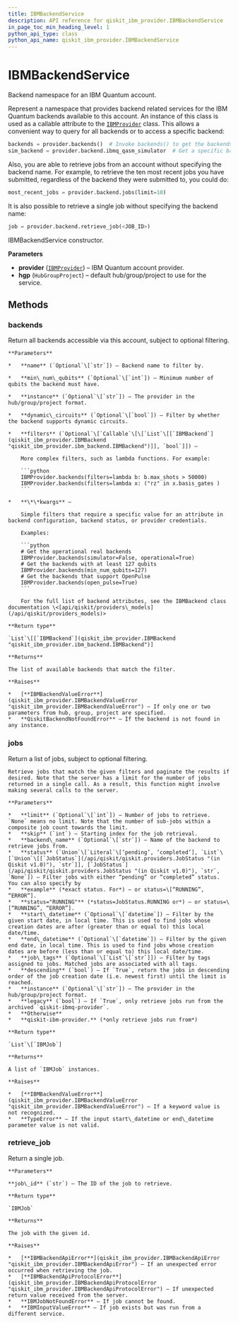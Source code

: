 ```yaml
---
title: IBMBackendService
description: API reference for qiskit_ibm_provider.IBMBackendService
in_page_toc_min_heading_level: 1
python_api_type: class
python_api_name: qiskit_ibm_provider.IBMBackendService
---
```


# IBMBackendService

<Class id="qiskit_ibm_provider.IBMBackendService" isDedicatedPage={true} github="https://github.com/Qiskit/qiskit-ibm-provider/tree/stable/0.11/qiskit_ibm_provider/ibm_backend_service.py#L61-L741" signature="IBMBackendService(provider, hgp)">
  Backend namespace for an IBM Quantum account.

  Represent a namespace that provides backend related services for the IBM Quantum backends available to this account. An instance of this class is used as a callable attribute to the [`IBMProvider`](qiskit_ibm_provider.IBMProvider "qiskit_ibm_provider.IBMProvider") class. This allows a convenient way to query for all backends or to access a specific backend:

  ```python
  backends = provider.backends()  # Invoke backends() to get the backends.
  sim_backend = provider.backend.ibmq_qasm_simulator  # Get a specific backend instance.
  ```

  Also, you are able to retrieve jobs from an account without specifying the backend name. For example, to retrieve the ten most recent jobs you have submitted, regardless of the backend they were submitted to, you could do:

  ```python
  most_recent_jobs = provider.backend.jobs(limit=10)
  ```

  It is also possible to retrieve a single job without specifying the backend name:

  ```python
  job = provider.backend.retrieve_job(<JOB_ID>)
  ```

  IBMBackendService constructor.

  **Parameters**

  *   **provider** ([`IBMProvider`](qiskit_ibm_provider.IBMProvider "qiskit_ibm_provider.ibm_provider.IBMProvider")) – IBM Quantum account provider.
  *   **hgp** (`HubGroupProject`) – default hub/group/project to use for the service.

  ## Methods

  ### backends

  <Function id="qiskit_ibm_provider.IBMBackendService.backends" name="backends" github="https://github.com/Qiskit/qiskit-ibm-provider/tree/stable/0.11/qiskit_ibm_provider/ibm_backend_service.py#L118-L218" signature="backends(name=None, filters=None, min_num_qubits=None, instance=None, dynamic_circuits=None, **kwargs)">
    Return all backends accessible via this account, subject to optional filtering.

    **Parameters**

    *   **name** (`Optional`\[`str`]) – Backend name to filter by.

    *   **min\_num\_qubits** (`Optional`\[`int`]) – Minimum number of qubits the backend must have.

    *   **instance** (`Optional`\[`str`]) – The provider in the hub/group/project format.

    *   **dynamic\_circuits** (`Optional`\[`bool`]) – Filter by whether the backend supports dynamic circuits.

    *   **filters** (`Optional`\[`Callable`\[\[`List`\[[`IBMBackend`](qiskit_ibm_provider.IBMBackend "qiskit_ibm_provider.ibm_backend.IBMBackend")]], `bool`]]) –

        More complex filters, such as lambda functions. For example:

        ```python
        IBMProvider.backends(filters=lambda b: b.max_shots > 50000)
        IBMProvider.backends(filters=lambda x: ("rz" in x.basis_gates )
        ```

    *   **\*\*kwargs** –

        Simple filters that require a specific value for an attribute in backend configuration, backend status, or provider credentials.

        Examples:

        ```python
        # Get the operational real backends
        IBMProvider.backends(simulator=False, operational=True)
        # Get the backends with at least 127 qubits
        IBMProvider.backends(min_num_qubits=127)
        # Get the backends that support OpenPulse
        IBMProvider.backends(open_pulse=True)
        ```

        For the full list of backend attributes, see the IBMBackend class documentation \<[api/qiskit/providers\_models](/api/qiskit/providers_models)>

    **Return type**

    `List`\[[`IBMBackend`](qiskit_ibm_provider.IBMBackend "qiskit_ibm_provider.ibm_backend.IBMBackend")]

    **Returns**

    The list of available backends that match the filter.

    **Raises**

    *   [**IBMBackendValueError**](qiskit_ibm_provider.IBMBackendValueError "qiskit_ibm_provider.IBMBackendValueError") – If only one or two parameters from hub, group, project are specified.
    *   **QiskitBackendNotFoundError** – If the backend is not found in any instance.
  </Function>

  ### jobs

  <Function id="qiskit_ibm_provider.IBMBackendService.jobs" name="jobs" github="https://github.com/Qiskit/qiskit-ibm-provider/tree/stable/0.11/qiskit_ibm_provider/ibm_backend_service.py#L220-L368" signature="jobs(limit=10, skip=0, backend_name=None, status=None, start_datetime=None, end_datetime=None, job_tags=None, descending=True, instance=None, legacy=False)">
    Return a list of jobs, subject to optional filtering.

    Retrieve jobs that match the given filters and paginate the results if desired. Note that the server has a limit for the number of jobs returned in a single call. As a result, this function might involve making several calls to the server.

    **Parameters**

    *   **limit** (`Optional`\[`int`]) – Number of jobs to retrieve. `None` means no limit. Note that the number of sub-jobs within a composite job count towards the limit.
    *   **skip** (`int`) – Starting index for the job retrieval.
    *   **backend\_name** (`Optional`\[`str`]) – Name of the backend to retrieve jobs from.
    *   **status** (`Union`\[`Literal`\[‘pending’, ‘completed’], `List`\[`Union`\[[`JobStatus`](/api/qiskit/qiskit.providers.JobStatus "(in Qiskit v1.0)"), `str`]], [`JobStatus`](/api/qiskit/qiskit.providers.JobStatus "(in Qiskit v1.0)"), `str`, `None`]) – Filter jobs with either “pending” or “completed” status. You can also specify by
    *   **example** (*exact status. For*) – or status=\[“RUNNING”, “ERROR”].
    *   **status="RUNNING"** (*status=JobStatus.RUNNING or*) – or status=\[“RUNNING”, “ERROR”].
    *   **start\_datetime** (`Optional`\[`datetime`]) – Filter by the given start date, in local time. This is used to find jobs whose creation dates are after (greater than or equal to) this local date/time.
    *   **end\_datetime** (`Optional`\[`datetime`]) – Filter by the given end date, in local time. This is used to find jobs whose creation dates are before (less than or equal to) this local date/time.
    *   **job\_tags** (`Optional`\[`List`\[`str`]]) – Filter by tags assigned to jobs. Matched jobs are associated with all tags.
    *   **descending** (`bool`) – If `True`, return the jobs in descending order of the job creation date (i.e. newest first) until the limit is reached.
    *   **instance** (`Optional`\[`str`]) – The provider in the hub/group/project format.
    *   **legacy** (`bool`) – If `True`, only retrieve jobs run from the archived `qiskit-ibmq-provider`.
    *   **Otherwise**
    *   **qiskit-ibm-provider.** (*only retrieve jobs run from*)

    **Return type**

    `List`\[`IBMJob`]

    **Returns**

    A list of `IBMJob` instances.

    **Raises**

    *   [**IBMBackendValueError**](qiskit_ibm_provider.IBMBackendValueError "qiskit_ibm_provider.IBMBackendValueError") – If a keyword value is not recognized.
    *   **TypeError** – If the input start\_datetime or end\_datetime parameter value is not valid.
  </Function>

  ### retrieve\_job

  <Function id="qiskit_ibm_provider.IBMBackendService.retrieve_job" name="retrieve_job" github="https://github.com/Qiskit/qiskit-ibm-provider/tree/stable/0.11/qiskit_ibm_provider/ibm_backend_service.py#L621-L662" signature="retrieve_job(job_id)">
    Return a single job.

    **Parameters**

    **job\_id** (`str`) – The ID of the job to retrieve.

    **Return type**

    `IBMJob`

    **Returns**

    The job with the given id.

    **Raises**

    *   [**IBMBackendApiError**](qiskit_ibm_provider.IBMBackendApiError "qiskit_ibm_provider.IBMBackendApiError") – If an unexpected error occurred when retrieving the job.
    *   [**IBMBackendApiProtocolError**](qiskit_ibm_provider.IBMBackendApiProtocolError "qiskit_ibm_provider.IBMBackendApiProtocolError") – If unexpected return value received from the server.
    *   **IBMJobNotFoundError** – If job cannot be found.
    *   **IBMInputValueError** – If job exists but was run from a different service.
  </Function>
</Class>


